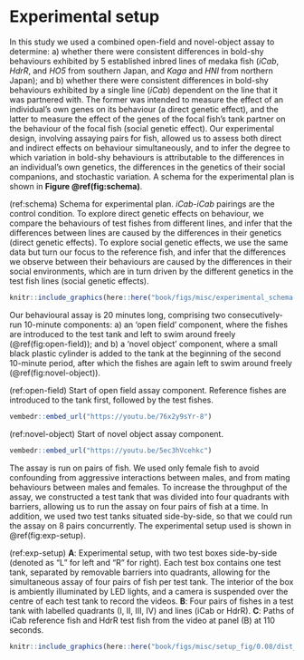 # Experimental setup

In this study we used a combined open-field and novel-object assay to determine: a) whether there were consistent differences in bold-shy behaviours exhibited by 5 established inbred lines of medaka fish (*iCab*, *HdrR*, and *HO5* from southern Japan, and *Kaga* and *HNI* from northern Japan); and b) whether there were consistent differences in bold-shy behaviours exhibited by a single line (*iCab*) dependent on the line that it was partnered with. The former was intended to measure the effect of an individual’s own genes on its behaviour (a direct genetic effect), and the latter to measure the effect of the genes of the focal fish’s tank partner on the behaviour of the focal fish (social genetic effect). Our experimental design, involving assaying pairs for fish, allowed us to assess both direct and indirect effects on behaviour simultaneously, and to infer the degree to which variation in bold-shy behaviours is attributable to the differences in an individual’s own genetics, the differences in the genetics of their social companions, and stochastic variation. A schema for the experimental plan is shown in **Figure \@ref(fig:schema)**.

(ref:schema) Schema for experimental plan. *iCab*-*iCab* pairings are the control condition. To explore direct genetic effects on behaviour, we compare the behaviours of test fishes from different lines, and infer that the differences between lines are caused by the differences in their genetics (direct genetic effects). To explore social genetic effects, we use the same data but turn our focus to the reference fish, and infer that the differences we observe between their behaviours are caused by the differences in their social environments, which are in turn driven by the different genetics in the test fish lines (social genetic effects).

```r
knitr::include_graphics(here::here("book/figs/misc/experimental_schema.png"))
```

Our behavioural assay is 20 minutes long, comprising two consecutively-run 10-minute components: a) an 'open field' component, where the fishes are introduced to the test tank and left to swim around freely (\@ref(fig:open-field)); and b) a 'novel object' component, where a small black plastic cylinder is added to the tank at the beginning of the second 10-minute period, after which the fishes are again left to swim around freely (\@ref(fig:novel-object)). 

(ref:open-field) Start of open field assay component. Reference fishes are introduced to the tank first, followed by the test fishes.

```r
vembedr::embed_url("https://youtu.be/76x2y9sYr-8")
```

(ref:novel-object) Start of novel object assay component.

```r
vembedr::embed_url("https://youtu.be/5ec3hVcehkc")
```

The assay is run on pairs of fish. We used only female fish to avoid confounding from aggressive interactions between males, and from mating behaviours between males and females. To increase the throughput of the assay, we constructed a test tank that was divided into four quadrants with barriers, allowing us to run the assay on four pairs of fish at a time. In addition, we used two test tanks situated side-by-side, so that we could run the assay on 8 pairs concurrently. The experimental setup used is shown in \@ref(fig:exp-setup). 

(ref:exp-setup) **A**: Experimental setup, with two test boxes side-by-side (denoted as "L" for left and "R" for right). Each test box contains one test tank, separated by removable barriers into quadrants, allowing for the simultaneous assay of four pairs of fish per test tank. The interior of the box is ambiently illuminated by LED lights, and a camera is suspended over the centre of each test tank to record the videos. **B**: Four pairs of fishes in a test tank with labelled quadrants (I, II, III, IV) and lines (iCab or HdrR). **C**: Paths of iCab reference fish and HdrR test fish from the video at panel (B) at 110 seconds. 

```r
knitr::include_graphics(here::here("book/figs/misc/setup_fig/0.08/dist_angle/15/open_field/20190613_1054_icab_hdr_R/setup_pic_with_frame_110.png"))
```


